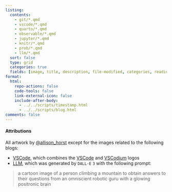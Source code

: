 ```yaml
---
listing:
  contents:
    - git/*.qmd
    - vscode/*.qmd
    - quarto/*.qmd
    - observable/*.qmd
    - jupyter/*.qmd
    - knitr/*.qmd
    - prob/*.qmd
    - llm/*.qmd
  sort: false
  type: grid
  categories: true
  fields: [image, title, description, file-modified, categories, reading-time]
format:
  html:
    repo-actions: false
    code-tools: false
    link-external-icon: false
    include-after-body:
      - ../../scripts/timestamp.html
      - ../../scripts/blog.html
comments: false
---
```


#### Attributions {.appendix}
All artwork by [@allison_horst](https://twitter.com/allison_horst) except for the images related to the following blogs:

- [VSCode](vscode/vscode.qmd), which combines the [VSCode](https://commons.wikimedia.org/wiki/File:Visual_Studio_Code_1.35_icon.svg) and [VSCodium](https://commons.wikimedia.org/wiki/File:VSCodium_Logo.png) logos
- [LLM](llm/llm.qmd), which was generated by `DALL·E` `3` with the following prompt:

> a cartoon image of a person climbing a mountain to obtain answers to their questions from an omniscient robotic guru with a glowing positronic brain
